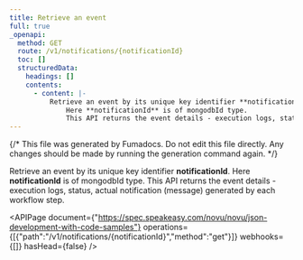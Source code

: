 ```yaml
---
title: Retrieve an event
full: true
_openapi:
  method: GET
  route: /v1/notifications/{notificationId}
  toc: []
  structuredData:
    headings: []
    contents:
      - content: |-
          Retrieve an event by its unique key identifier **notificationId**. 
              Here **notificationId** is of mongodbId type. 
              This API returns the event details - execution logs, status, actual notification (message) generated by each workflow step.
---
```


{/* This file was generated by Fumadocs. Do not edit this file directly. Any changes should be made by running the generation command again. */}

Retrieve an event by its unique key identifier **notificationId**. 
    Here **notificationId** is of mongodbId type. 
    This API returns the event details - execution logs, status, actual notification (message) generated by each workflow step.

<APIPage document={"https://spec.speakeasy.com/novu/novu/json-development-with-code-samples"} operations={[{"path":"/v1/notifications/{notificationId}","method":"get"}]} webhooks={[]} hasHead={false} />